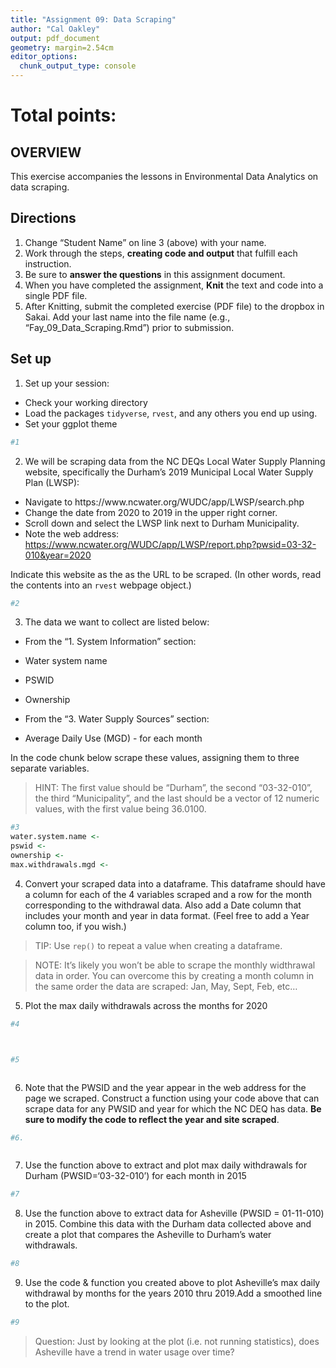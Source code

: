 ```yaml
---
title: "Assignment 09: Data Scraping"
author: "Cal Oakley"
output: pdf_document
geometry: margin=2.54cm
editor_options: 
  chunk_output_type: console
---
```


# Total points:

## OVERVIEW

This exercise accompanies the lessons in Environmental Data Analytics on data scraping. 

## Directions
1. Change "Student Name" on line 3 (above) with your name.
2. Work through the steps, **creating code and output** that fulfill each instruction.
3. Be sure to **answer the questions** in this assignment document.
4. When you have completed the assignment, **Knit** the text and code into a single PDF file.
5. After Knitting, submit the completed exercise (PDF file) to the dropbox in Sakai. Add your last name into the file name (e.g., "Fay_09_Data_Scraping.Rmd") prior to submission.


## Set up 
1. Set up your session:

* Check your working directory
* Load the packages `tidyverse`, `rvest`, and any others you end up using.
* Set your ggplot theme

```r
#1


```

2. We will be scraping data from the NC DEQs Local Water Supply Planning website, specifically the Durham's 2019 Municipal Local Water Supply Plan (LWSP): 
 * Navigate to https://www.ncwater.org/WUDC/app/LWSP/search.php
 * Change the date from 2020 to 2019 in the upper right corner.
 * Scroll down and select the LWSP link next to Durham Municipality. 
 * Note the web address: <https://www.ncwater.org/WUDC/app/LWSP/report.php?pwsid=03-32-010&year=2020>

Indicate this website as the as the URL to be scraped. (In other words, read the contents into an
`rvest` webpage object.)

```r
#2


```

3. The data we want to collect are listed below:

* From the "1. System Information" section:
 * Water system name
 * PSWID
 * Ownership
 
* From the "3. Water Supply Sources" section:
 * Average Daily Use (MGD) - for each month

In the code chunk below scrape these values, assigning them to three separate variables.

>HINT: The first value should be "Durham", the second "03-32-010", the third "Municipality", and the last should be a vector of 12 numeric values, with the first value being 36.0100.

```r
#3
water.system.name <- 
pswid <- 
ownership <- 
max.withdrawals.mgd <- 

```


4. Convert your scraped data into a dataframe. This dataframe should have a column for each of the 4 variables scraped and a row for the month corresponding to the withdrawal data. Also add a Date column that includes your month and year in data format. (Feel free to add a Year column too, if you wish.)

>TIP: Use `rep()` to repeat a value when creating a dataframe.

>NOTE: It's likely you won't be able to scrape the monthly widthrawal data in order. You can overcome this by creating a month column in the same order the data are scraped: Jan, May, Sept, Feb, etc...

5. Plot the max daily withdrawals across the months for 2020

```r
#4



#5



```

6. Note that the PWSID and the year appear in the web address for the page we scraped. Construct a function using your code above that can scrape data for any PWSID and year for which the NC DEQ has data. **Be sure to modify the code to reflect the year and site scraped**.

```r
#6.



```

7. Use the function above to extract and plot max daily withdrawals for Durham (PWSID='03-32-010') for each month in 2015

```r
#7


```

8. Use the function above to extract data for Asheville (PWSID = 01-11-010) in 2015. Combine this data with the Durham data collected above and create a plot that compares the Asheville to Durham's water withdrawals.

```r
#8


```


9. Use the code & function you created above to plot Asheville's max daily withdrawal by months for the years 2010 thru 2019.Add a smoothed line to the plot.

```r
#9


```

>Question: Just by looking at the plot (i.e. not running statistics), does Asheville have a trend in water usage over time?